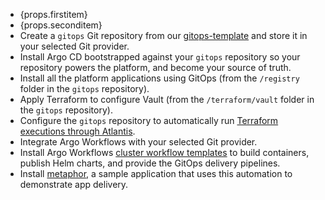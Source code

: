 - {props.firstitem}
- {props.seconditem}
- Create a `gitops` Git repository from our [gitops-template](https://github.com/kubefirst/gitops-template) and store it in your selected Git provider.
- Install Argo CD bootstrapped against your `gitops` repository so your repository powers the platform, and become your source of truth.
- Install all the platform applications using GitOps (from the `/registry` folder in the `gitops` repository).
- Apply Terraform to configure Vault (from the `/terraform/vault` folder in the `gitops` repository).
- Configure the `gitops` repository to automatically run [Terraform executions through Atlantis](explore/terraform).
- Integrate Argo Workflows with your selected Git provider.
- Install Argo Workflows [cluster workflow templates](https://argoproj.github.io/argo-workflows/cluster-workflow-templates/#cluster-workflow-templates) to build containers, publish Helm charts, and provide the GitOps delivery pipelines.
- Install [metaphor](https://github.com/kubefirst/gitops-template/tree/main/metaphor), a sample application that uses this automation to demonstrate app delivery.
